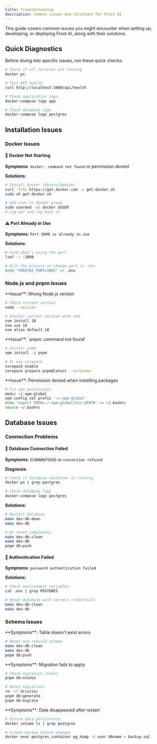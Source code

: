 ```yaml
---
title: Troubleshooting
description: Common issues and solutions for Frost AI
---
```



This guide covers common issues you might encounter when setting up, developing, or deploying Frost AI, along with their solutions.

## Quick Diagnostics

Before diving into specific issues, run these quick checks:

```bash
# Check if all services are running
docker ps

# Test API health
curl http://localhost:3000/api/health

# Check application logs
docker-compose logs app

# Check database logs
docker-compose logs postgres
```

## Installation Issues

### Docker Issues

#### 🐳 Docker Not Starting

**Symptoms**: `docker: command not found` or permission denied

**Solutions**:
```bash
# Install Docker (Ubuntu/Debian)
curl -fsSL https://get.docker.com -o get-docker.sh
sudo sh get-docker.sh

# Add user to docker group
sudo usermod -aG docker $USER
# Log out and log back in
```

#### ⚠️ Port Already in Use

**Symptoms**: `Port 3000 is already in use`

**Solutions**:
```bash
# Find what's using the port
lsof -i :3000

# Kill the process or change port in .env
echo "FROSTAI_PORT=3001" >> .env
```

### Node.js and pnpm Issues

<Tabs>
<TabItem label="Node.js Version">
**Issue**: Wrong Node.js version

```bash
# Check current version
node --version

# Install correct version with nvm
nvm install 18
nvm use 18
nvm alias default 18
```
</TabItem>

<TabItem label="pnpm Not Found">
**Issue**: `pnpm: command not found`

```bash
# Install pnpm
npm install -g pnpm

# Or use corepack
corepack enable
corepack prepare pnpm@latest --activate
```
</TabItem>

<TabItem label="Permission Errors">
**Issue**: Permission denied when installing packages

```bash
# Fix npm permissions
mkdir ~/.npm-global
npm config set prefix '~/.npm-global'
echo 'export PATH=~/.npm-global/bin:$PATH' >> ~/.bashrc
source ~/.bashrc
```
</TabItem>
</Tabs>

## Database Issues

### Connection Problems

#### 🔌 Database Connection Failed

**Symptoms**: `ECONNREFUSED` or `connection refused`

**Diagnosis**:
```bash
# Check if database container is running
docker ps | grep postgres

# Check database logs
docker-compose logs postgres
```

**Solutions**:
```bash
# Restart database
make dev-db-down
make dev-db

# Or reset completely
make dev-db-clean
make dev-db
pnpm db:push
```

#### 🔐 Authentication Failed

**Symptoms**: `password authentication failed`

**Solutions**:
```bash
# Check environment variables
cat .env | grep POSTGRES

# Reset database with correct credentials
make dev-db-clean
make dev-db
```

### Schema Issues

<Tabs>
<TabItem label="Schema Out of Sync">
**Symptoms**: Table doesn't exist errors

```bash
# Reset and rebuild schema
make dev-db-clean
make dev-db
pnpm db:push
```
</TabItem>

<TabItem label="Migration Failures">
**Symptoms**: Migration fails to apply

```bash
# Check migration status
pnpm db:studio

# Reset migrations
rm -rf drizzle/
pnpm db:generate
pnpm db:migrate
```
</TabItem>

<TabItem label="Data Loss">
**Symptoms**: Data disappeared after restart

```bash
# Ensure data persistence
docker volume ls | grep postgres

# Create backup before changes
docker exec postgres_container pg_dump -U user dbname > backup.sql
```
</TabItem>
</Tabs>

